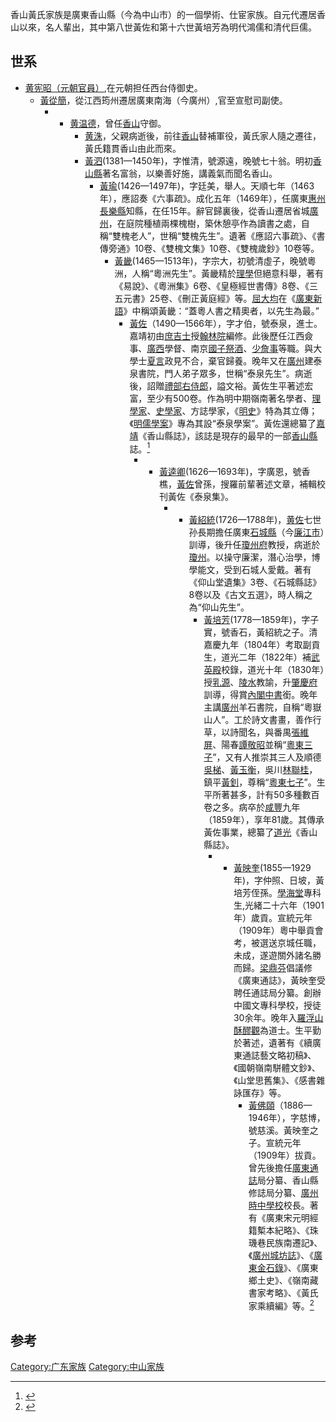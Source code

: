 香山黃氏家族是廣東香山縣（今為中山市）的一個學術、仕宦家族。自元代遷居香山以來，名人輩出，其中第八世黃佐和第十六世黃培芳為明代鴻儒和清代巨儒。

==世系==
*[[黄宪昭（元朝官員）|黄宪昭（元朝官員）]],在元朝担任西台侍御史。
**[[黃從簡|黃從簡]]，從江西筠州遷居廣東南海（今廣州）,官至宣慰司副使。
***
****[[黄温德|黄温德]]，曾任[[香山縣|香山]]守御。
*****[[黄洙|黄洙]]，父親病逝後，前往[[香山縣|香山]]替補軍役，黃氏家人隨之遷往，黃氏籍貫香山由此而來。
*****[[黃泗|黃泗]](1381—1450年)，字惟清，號源遠，晚號七十翁。明初[[香山縣|香山縣]]著名富翁，以樂善好施，講義氣而聞名香山。
******[[黃瑜|黃瑜]](1426—1497年)，字廷美，舉人。天順七年（1463年），應詔奏《六事疏》。成化五年（1469年），任廣東[[惠州|惠州]][[長樂縣|長樂縣]]知縣，在任15年。辭官歸裏後，從香山遷居省城[[廣州|廣州]]，在庭院種植兩棵槐樹，築休憩亭作為讀書之處，自稱“雙槐老人”，世稱“雙槐先生”。遺著《應詔六事疏》、《書傳旁通》10卷、《雙槐文集》10卷、《雙槐歲鈔》10卷等。
*******[[黃畿|黃畿]](1465—1513年)，字宗大，初號清虛子，晚號粵洲，人稱“粵洲先生”。黃畿精於[[理學|理學]]但絕意科舉，著有《易說》、《粵洲集》6卷、《皇極經世書傳》8卷、《三五元書》25卷、《刪正黃庭經》等。[[屈大均|屈大均]]在《[[廣東新語|廣東新語]]》中稱頌黃畿：“蓋粵人書之精奧者，以先生為最。”
********[[黃佐|黃佐]]（1490—1566年），字才伯，號泰泉，進士。嘉靖初由[[庶吉士|庶吉士]]授[[翰林院|翰林院]]編修。此後歷任江西僉事、[[廣西|廣西]]學督、南京[[國子祭酒|國子祭酒]]、[[少詹事|少詹事]]等職。與大學士[[夏言|夏言]]政見不合，棄官歸養。晚年又在[[廣州|廣州]]建泰泉書院，門人弟子眾多，世稱“泰泉先生”。病逝後，詔贈[[禮部右侍郎|禮部右侍郎]]，謚文裕。黃佐生平著述宏富，至少有500卷。作為明中期嶺南著名學者、[[理學家|理學家]]、[[史學家|史學家]]、方誌學家，《[[明史|明史]]》特為其立傳；《[[明儒學案|明儒學案]]》專為其設“泰泉學案”。黃佐還總纂了[[嘉靖|嘉靖]]《香山縣誌》，該誌是現存的最早的一部[[香山縣|香山縣]]誌。<ref>{{cite web |author1=赵艳珍 |title=书香世家与邑志传承 |url=http://dfz.gd.gov.cn/index/dqyj/llyj/content/post_2889828.html |publisher=《广东史志》2016年第4期 |accessdate=2020-08-10 |archive-date=2020-03-16 |archive-url=https://web.archive.org/web/20200316131348/http://dfz.gd.gov.cn/index/dqyj/llyj/content/post_2889828.html |dead-url=no }}</ref>
***********[[黃逵卿|黃逵卿]](1626—1693年)，字廣恩，號香樵，[[黃佐|黃佐]]曾孫，搜羅前輩著述文章，補輯校刊黃佐《泰泉集》。
***************[[黃紹統|黃紹統]](1726—1788年)，[[黄佐|黄佐]]七世孙長期擔任廣東[[石城縣|石城縣]]（今[[廉江市|廉江市]]）訓導，後升任[[瓊州府|瓊州府]]教授，病逝於[[瓊州|瓊州]]。以操守廉潔，潛心治學，博學能文，受到石城人愛戴。著有《仰山堂遺集》3卷、《石城縣誌》8卷以及《古文五選》，時人稱之為“仰山先生”。
****************[[黃培芳|黃培芳]](1778—1859年)，字子實，號香石，黃紹統之子。清嘉慶九年（1804年）考取副貢生，道光二年（1822年）補[[武英殿|武英殿]]校錄，道光十年（1830年）授[[乳源|乳源]]、[[陵水|陵水]]教諭，升[[肇慶府|肇慶府]]訓導，得賞[[內閣中書|內閣中書]]銜。晚年主講[[廣州|廣州]]羊石書院，自稱“粵嶽山人”。工於詩文書畫，善作行草，以詩聞名，與番禺[[張維屏|張維屏]]、陽春[[譚敬昭|譚敬昭]]並稱“[[粵東三子|粵東三子]]”，又有人推崇其三人及順德[[吳梯|吳梯]]、[[黃玉衡|黃玉衡]]，吳川[[林聯桂|林聯桂]]，鎮平[[黃釗|黃釗]]，尊稱“[[粵東七子|粵東七子]]”。生平所著甚多，計有50多種數百卷之多。病卒於[[咸豐|咸豐]]九年（1859年），享年81歲。其傳承黃佐事業，總纂了[[道光|道光]]《香山縣誌》。
******************[[黃映奎|黃映奎]](1855—1929年)，字仲照、日坡，黃培芳侄孫。[[學海堂|學海堂]]專科生,光緒二十六年（1901年）歲貢。宣統元年（1909年）粵中舉貢會考，被選送京城任職，未成，遂遊關外諸名勝而歸。[[梁鼎芬|梁鼎芬]]倡議修《廣東通誌》，黃映奎受聘任通誌局分纂。創辦中國文專科學校，授徒30余年。晚年入[[羅浮山|羅浮山]][[酥醪觀|酥醪觀]]為道士。生平勤於著述，遺著有《續廣東通誌藝文略初稿》、《國朝嶺南駢體文鈔》、《山堂思舊集》、《感書雜詠匯存》等。
*******************[[黃佛頤|黃佛頤]]（1886—1946年），字慈博，號慈溪。黃映奎之子。宣統元年（1909年）拔貢。曾先後擔任[[廣東通誌|廣東通誌]]局分纂、香山縣修誌局分纂、[[廣州時中學校|廣州時中學校]]校長。著有《廣東宋元明經籍槧本紀略》、《珠璣巷民族南遷記》、《[[廣州城坊誌|廣州城坊誌]]》、《[[廣東金石錄|廣東金石錄]]》、《廣東鄉土史》、《嶺南藏書家考略》、《黃氏家乘續編》等。<ref>{{cite web |author1=黄雪敏；区婉仪 |title=岭南香山黄氏文化世家考述 |url=https://www.ixueshu.com/document/e9d0c5b740fa830632f3f1f5a0d311cd318947a18e7f9386.html |accessdate=2020-08-10}}</ref>

==参考==
{{reflist}}







[[Category:广东家族|Category:广东家族]]
[[Category:中山家族|Category:中山家族]]